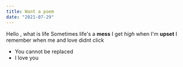 ```yaml
---
title: Want a poem
date: "2021-07-29"
---
```

Hello , what is life
Sometimes life's a **mess** 
I get *high* when I'm **upset**
I remember when me and love didnt click

- You cannot be replaced
- I love you